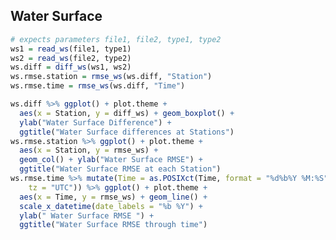 
## Water Surface

```r
# expects parameters file1, file2, type1, type2
ws1 = read_ws(file1, type1)
ws2 = read_ws(file2, type2)
ws.diff = diff_ws(ws1, ws2)
ws.rmse.station = rmse_ws(ws.diff, "Station")
ws.rmse.time = rmse_ws(ws.diff, "Time")

ws.diff %>% ggplot() + plot.theme +
  aes(x = Station, y = diff_ws) + geom_boxplot() +
  ylab("Water Surface Difference") +
  ggtitle("Water Surface differences at Stations")
ws.rmse.station %>% ggplot() + plot.theme +
  aes(x = Station, y = rmse_ws) +
  geom_col() + ylab("Water Surface RMSE") +
  ggtitle("Water Surface RMSE at each Station")
ws.rmse.time %>% mutate(Time = as.POSIXct(Time, format = "%d%b%Y %M:%S",
    tz = "UTC")) %>% ggplot() + plot.theme +
  aes(x = Time, y = rmse_ws) + geom_line() +
  scale_x_datetime(date_labels = "%b %Y") + 
  ylab(" Water Surface RMSE ") +
  ggtitle("Water Surface RMSE through time")
```
